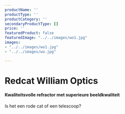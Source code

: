 ```yaml
---
productName: ''
productType: ''
productCategory: ''
secondaryProductType: []
price: ''
featuredProduct: false
featuredImage: "../../images/wo1.jpg"
images:
- "../../images/wo1.jpg"
- "../../images/wo.jpg"

---
```

# Redcat William Optics

#### Kwaliteitsvolle refractor met superieure beeldkwaliteit

Is het een rode cat of een telescoop?